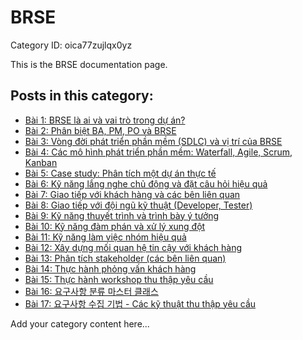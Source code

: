 # BRSE

Category ID: oica77zujlqx0yz

This is the BRSE documentation page.

## Posts in this category:

- [Bài 1: BRSE là ai và vai trò trong dự án?](oica77zujlqx0yz/05gz1ikklwvxjez)
- [Bài 2: Phân biệt BA, PM, PO và BRSE](oica77zujlqx0yz/q8sqm3vpb7f18sg)
- [Bài 3: Vòng đời phát triển phần mềm (SDLC) và vị trí của BRSE](oica77zujlqx0yz/7daps9u0jzff41c)
- [Bài 4: Các mô hình phát triển phần mềm: Waterfall, Agile, Scrum, Kanban](oica77zujlqx0yz/volmg4i6luo0g91)
- [Bài 5: Case study: Phân tích một dự án thực tế](oica77zujlqx0yz/pdd05yrfruq0o48)
- [Bài 6: Kỹ năng lắng nghe chủ động và đặt câu hỏi hiệu quả](oica77zujlqx0yz/iys8a1gizkeuc9v)
- [Bài 7: Giao tiếp với khách hàng và các bên liên quan](oica77zujlqx0yz/ijevqtkd9vi6gmc)
- [Bài 8: Giao tiếp với đội ngũ kỹ thuật (Developer, Tester)](oica77zujlqx0yz/1n3z75dfb7bbxt1)
- [Bài 9: Kỹ năng thuyết trình và trình bày ý tưởng](oica77zujlqx0yz/97t9u52xs7m7rmo)
- [Bài 10: Kỹ năng đàm phán và xử lý xung đột](oica77zujlqx0yz/0umbd2vn1xk791a)
- [Bài 11: Kỹ năng làm việc nhóm hiệu quả](oica77zujlqx0yz/zzp6egiuf3y5ve6)
- [Bài 12: Xây dựng mối quan hệ tin cậy với khách hàng](oica77zujlqx0yz/q6ylwbc5xp4k3g5)
- [Bài 13: Phân tích stakeholder (các bên liên quan)](oica77zujlqx0yz/kvmslv9yovnbipo)
- [Bài 14: Thực hành phỏng vấn khách hàng](oica77zujlqx0yz/utrd57cpox5902x)
- [Bài 15: Thực hành workshop thu thập yêu cầu](oica77zujlqx0yz/3dcpxpq6ucsmt29)
- [Bài 16: 요구사항 분류 마스터 클래스](oica77zujlqx0yz/dxh7humpv743f4w)
- [Bài 17: 요구사항 수집 기법 - Các kỹ thuật thu thập yêu cầu](oica77zujlqx0yz/czzulgqzt4hm7lx)

Add your category content here...
